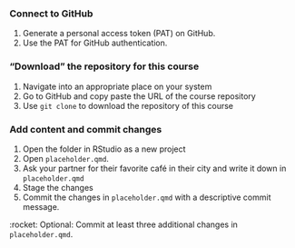 ### Connect to GitHub

1.  Generate a personal access token (PAT) on GitHub.
1.  Use the PAT for GitHub authentication.

### "Download" the repository for this course
1. Navigate into an appropriate place on your system
1. Go to GitHub and copy paste the URL of the course repository
1. Use `git clone` to download the repository of this course

### Add content and commit changes

1. Open the folder in RStudio as a new project
1. Open `placeholder.qmd`.
1. Ask your partner for their favorite café in their city and write it down in `placeholder.qmd`
1. Stage the changes
1. Commit the changes in `placeholder.qmd` with a descriptive commit message.

:rocket: Optional: Commit at least three additional changes in `placeholder.qmd`.